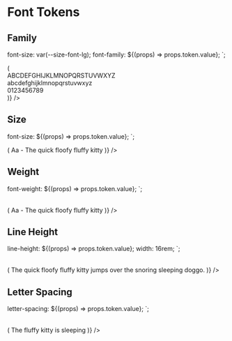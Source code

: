 
<Meta title="Font" />

# Font Tokens

## Family

  font-size: var(--size-font-lg);
  font-family: ${(props) => props.token.value};
`;

<Story name="Family">
  <Grid
    columns={1}
    tokens={getTokenGroup(tokens, "font.family")}
    SampleFormat={({ token }) => (
      <FontFamilySample token={token}>
        <div>ABCDEFGHIJKLMNOPQRSTUVWXYZ</div>
        <div>abcdefghijklmnopqrstuvwxyz</div>
        <div>0123456789</div>
      </FontFamilySample>
    )}
  />
</Story>

## Size

  font-size: ${(props) => props.token.value};
`;

<Story name="Size">
  <Table
    tokens={getTokenGroup(tokens, "size.font", [
      "sm",
      "base",
      "6",
      "lg",
      "5",
      "4",
      "3",
      "2",
      "1",
    ])}
    SampleFormat={({ token }) => (
      <FontSizeSample token={token}>
        Aa - The quick floofy fluffy kitty
      </FontSizeSample>
    )}
  />
</Story>

## Weight

  font-weight: ${(props) => props.token.value};
`;

<Story name="Weight">
  <Table
    tokens={getTokenGroup(tokens, "font.weight")}
    SampleFormat={({ token }) => (
      <FontWeightSample token={token}>
        Aa - The quick floofy fluffy kitty
      </FontWeightSample>
    )}
  />
</Story>

## Line Height

  line-height: ${(props) => props.token.value};
  width: 16rem;
`;

<Story name="Line Height">
  <Table
    tokens={getTokenGroup(tokens, "font.line-height", ["sm", "base", "lg"])}
    SampleFormat={({ token }) => (
      <FontLineHeightSample token={token}>
        The quick floofy fluffy kitty jumps over the snoring sleeping doggo.
      </FontLineHeightSample>
    )}
  />
</Story>

## Letter Spacing

  letter-spacing: ${(props) => props.token.value};
`;

<Story name="Letter Spacing">
  <Table
    tokens={getTokenGroup(tokens, "size.letter-spacing")}
    SampleFormat={({ token }) => (
      <FontLetterSpacingSample token={token}>
        The fluffy kitty is sleeping
      </FontLetterSpacingSample>
    )}
  />
</Story>
